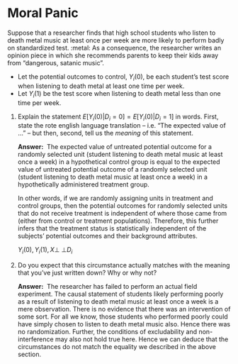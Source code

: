 # Moral Panic 

Suppose that a researcher finds that high school students who listen to death metal music at least once per week are more likely to perform badly on standardized test. :metal: As a consequence, the researcher writes an opinion piece in which she recommends parents to keep their kids away from "dangerous, satanic music". 

- Let the potential outcomes to control, $Y_i(0)$, be each student's test score when listening to death metal at least one time per week. 
- Let $Y_i(1)$ be the test score when listening to death metal less than one time per week. 

1. Explain the statement $E[Y_i(0)|D_i=0] = E[Y_i(0)|D_i=1]$ in words. First, state the rote english language translation -- i.e. "The expected value of ..." -- but then, second, tell us the *meaning* of this statement. 

    **Answer:** \ The expected value of untreated potential outcome for a randomly selected unit (student listening to death metal music at least once a week) in a hypothetical control group is equal to the expected value of untreated potential outcome of a randomly selected unit (student listening to death metal music at least once a week) in a hypothetically administered treatment group.

    In other words, if we are randomly assigning units in treatment and control groups, then the potential outcomes for randomly selected units that do not receive treatment is independent of where those came from (either from control or treatment populations). Therefore, this further infers that the treatment status is statistically independent of the subjects' potential outcomes and their background attributes. 
    
    $Y_i(0), Y_i(1), X {\perp\!\!\!\perp} D_i$


2. Do you expect that this circumstance actually matches with the meaning that you've just written down? Why or why not? 

    **Answer:** \ The researcher has failed to perform an actual field experiment. The causal statement of students likely performing poorly as a result of listening to death metal music at least once a week is a mere observation. There is no evidence that there was an intervention of some sort. For all we know, those students who performed poorly could have simply chosen to listen to death metal music also. Hence there was no randomization. Further, the conditions of excludability and non-interference may also not hold true here. Hence we can deduce that the circumstances do not match the equality we described in the above section.


